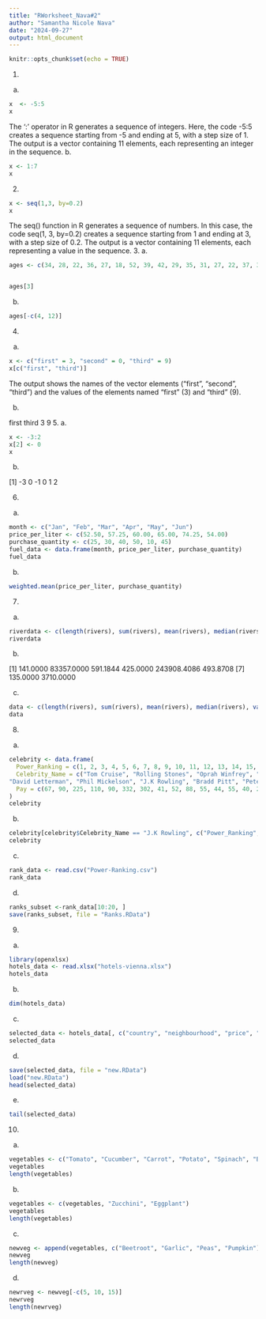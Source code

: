 ```yaml
---
title: "RWorksheet_Nava#2"
author: "Samantha Nicole Nava"
date: "2024-09-27"
output: html_document
---
```


```r
knitr::opts_chunk$set(echo = TRUE)
```
1.
a.
```r
x  <- -5:5
x
```
The ':' operator in R generates a sequence of integers. Here, the code  -5:5  creates a sequence starting from -5 and ending at 5, with a step size of 1. The output is a vector containing 11 elements, each representing an integer in the sequence.
b.
```r
x <- 1:7
x
```
2.
```r
x <- seq(1,3, by=0.2)
x
```
The  seq()  function in R generates a sequence of numbers. In this case, the code  seq(1, 3, by=0.2)  creates a sequence starting from 1 and ending at 3, with a step size of 0.2. The output is a vector containing 11 elements, each representing a value in the sequence.
3.
a.
```r
ages <- c(34, 28, 22, 36, 27, 18, 52, 39, 42, 29, 35, 31, 27, 22, 37, 34, 19, 20, 57, 49, 50, 37, 46, 25, 17, 37, 43, 53, 41, 51, 35, 24, 33, 41, 53, 40, 18, 44, 38, 41, 48, 27, 39, 19, 30, 61, 54, 58, 26, 18)


ages[3]

```
b.
```r
ages[-c(4, 12)]
```
4.
a.
```r
x <- c("first" = 3, "second" = 0, "third" = 9)
x[c("first", "third")]
```
The output shows the names of the vector elements ("first", "second", "third") and the values of the elements named "first" (3) and "third" (9).

b.

first third 
    3     9 
5.
a.
```r
x <- -3:2
x[2] <- 0
x
```
b.

[1] -3  0 -1  0  1  2

6.
a.
```r
month <- c("Jan", "Feb", "Mar", "Apr", "May", "Jun")
price_per_liter <- c(52.50, 57.25, 60.00, 65.00, 74.25, 54.00)
purchase_quantity <- c(25, 30, 40, 50, 10, 45)
fuel_data <- data.frame(month, price_per_liter, purchase_quantity)
fuel_data
```
b.
```r
weighted.mean(price_per_liter, purchase_quantity)
```
7.
a.
```r
riverdata <- c(length(rivers), sum(rivers), mean(rivers), median(rivers), var(rivers), sd(rivers), min(rivers), max(rivers))
riverdata
```
b.

[1]    141.0000  83357.0000    591.1844    425.0000 243908.4086    493.8708
[7]    135.0000   3710.0000

c.
```r
data <- c(length(rivers), sum(rivers), mean(rivers), median(rivers), var(rivers), sd(rivers), min(rivers), max(rivers))
data
```
8.
a.
```r
celebrity <- data.frame(
  Power_Ranking = c(1, 2, 3, 4, 5, 6, 7, 8, 9, 10, 11, 12, 13, 14, 15, 16, 17, 18, 19, 20, 21, 22, 23, 24, 25),
  Celebrity_Name = c("Tom Cruise", "Rolling Stones", "Oprah Winfrey", "U2", "Tiger Woods", "Steven Spielberg",  "Howard Stern", "50 Cent", "Cast of the Sopranos", "Dan Brown", "Bruce Springsteen",  "Donald Trump", "Muhammad Ali", "Paul McCartney", "George Lucas", "Elton John", 
"David Letterman", "Phil Mickelson", "J.K Rowling", "Bradd Pitt", "Peter Jackson","Dr. Phil McGraw", "Jay Lenon", "Celine Dion", "Kobe Bryant"),
  Pay = c(67, 90, 225, 110, 90, 332, 302, 41, 52, 88, 55, 44, 55, 40, 233, 34, 40, 47, 75, 39, 45, 32, 30, 33, 31)
)
celebrity
```
b.
```r
celebrity[celebrity$Celebrity_Name == "J.K Rowling", c("Power_Ranking", "Pay")] <- c(15, 90)
celebrity
```
c.
```r
rank_data <- read.csv("Power-Ranking.csv")
rank_data
```
d.
```r
ranks_subset <-rank_data[10:20, ]
save(ranks_subset, file = "Ranks.RData")
```
9.
a.
```r
library(openxlsx)
hotels_data <- read.xlsx("hotels-vienna.xlsx")
hotels_data
```
b.
```r
dim(hotels_data)
```
c.
```r
selected_data <- hotels_data[, c("country", "neighbourhood", "price", "stars", "accommodation_type", "rating")]
selected_data
```
d.
```r
save(selected_data, file = "new.RData")
load("new.RData")
head(selected_data)  
```
e.
```r
tail(selected_data)
```

10.
a.
```r
vegetables <- c("Tomato", "Cucumber", "Carrot", "Potato", "Spinach", "Broccoli", "Pepper", "Lettuce", "Cabbage", "Onion")
vegetables
length(vegetables)
```
b.
```r
vegetables <- c(vegetables, "Zucchini", "Eggplant")
vegetables
length(vegetables)
```
c.
```r
newveg <- append(vegetables, c("Beetroot", "Garlic", "Peas", "Pumpkin"), after=5)
newveg
length(newveg)
```
d.
```r
newrveg <- newveg[-c(5, 10, 15)]
newrveg
length(newrveg)
```



